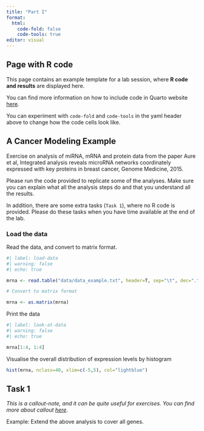 ---
title: "Part I"
format: 
  html:
    code-fold: false
    code-tools: true
editor: visual
---

::: callout-tip
## Page with R code

This page contains an example template for a lab session, where **R code and results** are displayed here.

You can find more information on how to include code in Quarto website [here](https://quarto.org/docs/reference/cells/cells-knitr.html).

You can experiment with `code-fold` and `code-tools` in the yaml header above to change how the code cells look like.
:::

## A Cancer Modeling Example

Exercise on analysis of miRNA, mRNA and protein data from the paper Aure et al, Integrated analysis reveals microRNA networks coordinately expressed with key proteins in breast cancer, Genome Medicine, 2015.

Please run the code provided to replicate some of the analyses. Make sure you can explain what all the analysis steps do and that you understand all the results.

In addition, there are some extra tasks (`Task 1`), where no R code is provided. Please do these tasks when you have time available at the end of the lab.

### Load the data

Read the data, and convert to matrix format.

```{r}
#| label: load-data
#| warning: false
#| echo: true

mrna <- read.table("data/data_example.txt", header=T, sep="\t", dec=".")

# Convert to matrix format

mrna <- as.matrix(mrna)
```

Print the data

```{r}
#| label: look-at-data
#| warning: false
#| echo: true

mrna[1:4, 1:4]
```

Visualise the overall distribution of expression levels by histogram

```{r}
hist(mrna, nclass=40, xlim=c(-5,5), col="lightblue")
```

::: callout-note
## Task 1

*This is a callout-note, and it can be quite useful for exercises. You can find more about callout [here](https://quarto.org/docs/authoring/callouts.html).*

Example: Extend the above analysis to cover all genes.
:::
